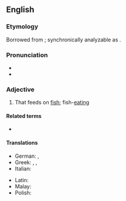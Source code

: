 ==English==

===Etymology===
Borrowed from {{bor|en|la|piscivorus}}; synchronically analyzable as {{af|en|piscivore|-ous}}.

===Pronunciation===
* {{IPA|en|/pɪˈsɪvəɹəs/}}<!-- generated by [[Template:X2IPA]] -->
* {{hyph|en|pis|civ|o|rous}}

===Adjective===
{{en-adj}}

# {{lb|en|chiefly|of birds}} That feeds on [[fish]]; fish-[[eating]]
#: {{syn|en|ichthyophagous}}

====Related terms====
* {{l|en|piscivore}}

====Translations====
{{trans-top|fish}}
* German: {{t+|de|fischfressend}}, {{t|de|piscivor}}
* Greek: {{t+|el|ιχθυοβόρος|sc=Grek}}, {{t+|el|ιχθυοφάγος|sc=Grek}}, {{t+|el|ψαροφάγος|sc=Grek}}
* Italian: {{t|it|piscivoro}}
{{trans-mid}}
* Latin: {{t|la|piscivorus}}
* Malay: {{t|ms|pisivor}}
* Polish: {{t|pl|rybożerny|m}}
{{trans-bottom}}